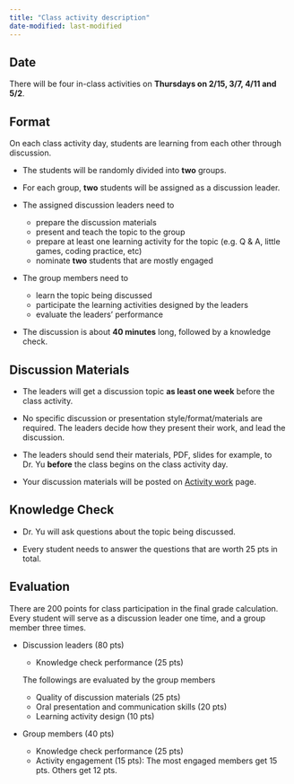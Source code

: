 ```yaml
---
title: "Class activity description"
date-modified: last-modified
---
```


<!-- This class activity guideline was last updated on {{< meta date-modified >}} -->

## Date

There will be four in-class activities on **Thursdays on 2/15, 3/7, 4/11 and 5/2**.

## Format

On each class activity day, students are learning from each other through discussion.

-   The students will be randomly divided into **two** groups.

-   For each group, **two** students will be assigned as a discussion leader.

-   The assigned discussion leaders need to

    -   prepare the discussion materials
    -   present and teach the topic to the group
    -   prepare at least one learning activity for the topic (e.g. Q & A, little games, coding practice, etc)
    -   nominate **two** students that are mostly engaged

-   The group members need to

    -   learn the topic being discussed
    -   participate the learning activities designed by the leaders
    -   evaluate the leaders' performance

<!-- -   Each presenter should prepare *at least* **two non-Yes-No** questions for all participants to answer. -->

<!-- -   **Each of the [three assigned MATH 4780](activity-work.html)** students should ask either one or both presenters *at least one* **non-Yes-No** question. -->

-   The discussion is about **40 minutes** long, followed by a knowledge check.

## Discussion Materials

-   The leaders will get a discussion topic **as least one week** before the class activity.

-   No specific discussion or presentation style/format/materials are required. The leaders decide how they present their work, and lead the discussion.

-   The leaders should send their materials, PDF, slides for example, to Dr. Yu **before** the class begins on the class activity day.

-   Your discussion materials will be posted on [Activity work](activity-work.html) page.

## Knowledge Check

-   Dr. Yu will ask questions about the topic being discussed.

-   Every student needs to answer the questions that are worth 25 pts in total.


## Evaluation

There are 200 points for class participation in the final grade calculation. Every student will serve as a discussion leader one time, and a group member three times.

-   Discussion leaders (80 pts)

    -   Knowledge check performance (25 pts)
    
    The followings are evaluated by the group members
    -   Quality of discussion materials (25 pts)
    -   Oral presentation and communication skills (20 pts)
    -   Learning activity design (10 pts)
    
-   Group members (40 pts)

    -   Knowledge check performance (25 pts)
    -   Activity engagement (15 pts): The most engaged members get 15 pts. Others get 12 pts.